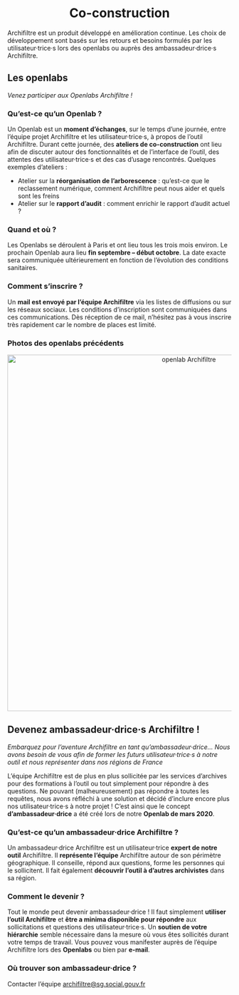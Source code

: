 
<SEO title="Co-construction" />

<div align="center">
    <h1>Co-construction</h1>
</div>

Archifiltre est un produit développé en amélioration continue. Les choix de développement sont basés
sur les retours et besoins formulés par les utilisateur·trice·s lors des openlabs ou auprès des
ambassadeur·drice·s Archifiltre.

## Les openlabs

_Venez participer aux Openlabs Archifiltre !_

### **Qu’est-ce qu’un Openlab ?**
Un Openlab est un **moment d’échanges**, sur le temps d’une journée, entre l’équipe projet Archifiltre
et les utilisateur·trice·s, à propos de l’outil Archifiltre. Durant cette journée, des **ateliers de co-construction**
ont lieu afin de discuter autour des fonctionnalités et de l’interface de l’outil, des attentes des
utilisateur·trice·s et des cas d’usage rencontrés.
Quelques exemples d’ateliers :
* Atelier sur la **réorganisation de l’arborescence** : qu’est-ce que le reclassement numérique,
comment Archifiltre peut nous aider et quels sont les freins
* Atelier sur le **rapport d’audit** : comment enrichir le rapport d’audit actuel ?

### **Quand et où ?**
Les Openlabs se déroulent à Paris et ont lieu tous les trois mois environ.
Le prochain Openlab aura lieu **fin septembre – début octobre**. La date exacte sera communiquée
ultérieurement en fonction de l’évolution des conditions sanitaires.

### **Comment s’inscrire ?**
Un **mail est envoyé par l’équipe Archifiltre** via les listes de diffusions ou sur les réseaux sociaux. Les
conditions d’inscription sont communiquées dans ces communications.
Dès réception de ce mail, n’hésitez pas à vous inscrire très rapidement car le nombre de places est
limité.

### Photos des openlabs précédents

<div align="center">
    <img src="images/openlab/openlab1.jpg" width="800px" alt="openlab Archifiltre"/>
</div>

## Devenez ambassadeur·drice·s Archifiltre !

_Embarquez pour l’aventure Archifiltre en tant qu’ambassadeur·drice…_
_Nous avons besoin de vous afin de former les futurs utilisateur·trice·s à notre outil et nous
représenter dans nos régions de France_

L’équipe Archifiltre est de plus en plus sollicitée par les services d’archives pour des
formations à l’outil ou tout simplement pour répondre à des questions. Ne pouvant
(malheureusement) pas répondre à toutes les requêtes, nous avons réfléchi à une solution
et décidé d’inclure encore plus nos utilisateur·trice·s à notre projet ! C’est ainsi que le concept
**d’ambassadeur·drice** a été créé lors de notre **Openlab de mars 2020**.

### **Qu’est-ce qu’un ambassadeur·drice Archifiltre ?**
Un ambassadeur·drice Archifiltre est un utilisateur·trice **expert de notre outil** Archifiltre. Il **représente
l’équipe** Archifiltre autour de son périmètre géographique. Il conseille, répond aux
questions, forme les personnes qui le sollicitent. Il fait également **découvrir l’outil à d’autres
archivistes** dans sa région.

### **Comment le devenir ?**
Tout le monde peut devenir ambassadeur·drice ! Il faut simplement **utiliser l’outil Archifiltre** et
**être a minima disponible pour répondre** aux sollicitations et questions des utilisateur·trice·s. Un
**soutien de votre hiérarchie** semble nécessaire dans la mesure où vous êtes sollicités durant
votre temps de travail.
Vous pouvez vous manifester auprès de l’équipe Archifiltre lors des **Openlabs** ou bien par **e-mail**.

### **Où trouver son ambassadeur·drice ?**
Contacter l’équipe archifiltre@sg.social.gouv.fr